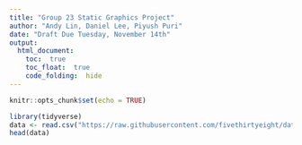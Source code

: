 ```yaml
---
title: "Group 23 Static Graphics Project"
author: "Andy Lin, Daniel Lee, Piyush Puri"
date: "Draft Due Tuesday, November 14th"
output: 
  html_document:
    toc:  true
    toc_float:  true
    code_folding:  hide
---
```


```r
knitr::opts_chunk$set(echo = TRUE)
```

```r
library(tidyverse)
data <- read.csv("https://raw.githubusercontent.com/fivethirtyeight/data/master/police-killings/police_killings.csv")
head(data)
```